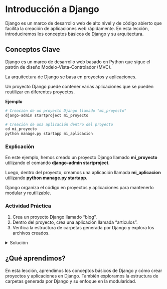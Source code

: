 # Introducción a Django

Django es un marco de desarrollo web de alto nivel y de código abierto que facilita la creación de aplicaciones web rápidamente. En esta lección, introduciremos los conceptos básicos de Django y su arquitectura.

## Conceptos Clave

Django es un marco de desarrollo web basado en Python que sigue el patrón de diseño Modelo-Vista-Controlador (MVC).

La arquitectura de Django se basa en proyectos y aplicaciones. 

Un proyecto Django puede contener varias aplicaciones que se pueden reutilizar en diferentes proyectos.

**Ejemplo**

```python
# Creación de un proyecto Django llamado "mi_proyecto"
django-admin startproject mi_proyecto

# Creación de una aplicación dentro del proyecto
cd mi_proyecto
python manage.py startapp mi_aplicacion
```
### Explicación

En este ejemplo, hemos creado un proyecto Django llamado **mi_proyecto** utilizando el comando **django-admin startproject**. 

Luego, dentro del proyecto, creamos una aplicación llamada **mi_aplicacion** utilizando **python manage.py startapp**. 

Django organiza el código en proyectos y aplicaciones para mantenerlo modular y reutilizable.

:::{.callout-tip}
### Actividad Práctica

1. Crea un proyecto Django llamado "blog".
2. Dentro del proyecto, crea una aplicación llamada "articulos".
3. Verifica la estructura de carpetas generada por Django y explora los archivos creados.

:::
<details>
<summary>Solución</summary>

Resumen:

En esta actividad práctica, se creará un proyecto Django llamado **blog** y se generará una aplicación llamada **articulos** dentro de ese proyecto. Luego, se explorará la estructura de carpetas y los archivos generados por Django.

Código:

Para crear el proyecto Django y la aplicación, sigue estos pasos:

1. Abre una terminal o línea de comandos.
2. Navega hasta la ubicación donde desees crear el proyecto "blog".
3. Ejecuta los siguientes comandos:

```bash
# Crear un proyecto Django llamado "blog"
django-admin startproject blog

# Cambia al directorio del proyecto
cd blog

# Crear una aplicación llamada "articulos"
python manage.py startapp articulos
```
**Explicación**:

1. Utilizamos el comando django-admin startproject para crear un nuevo proyecto Django llamado **blog**. Esto generará la estructura de carpetas y los archivos iniciales del proyecto.
2. Luego, cambiamos al directorio del proyecto utilizando cd blog.
3. Finalmente, utilizamos el comando python manage.py startapp para crear una aplicación llamada **articulos** dentro del proyecto **blog**. Esto generará la estructura de carpetas y archivos iniciales para la aplicación.

Una vez completados estos pasos, tendrás un proyecto **blog** con una aplicación **articulos** lista para desarrollar.

Puedes explorar la estructura de carpetas y archivos generados en el proyecto **blog** y la aplicación **articulos** para comprender mejor cómo se organiza un proyecto Django y cómo se crean las aplicaciones dentro de él. Esto proporciona la base para desarrollar una aplicación web utilizando Django.

</details>

## ¿Qué aprendimos?

En esta lección, aprendimos los conceptos básicos de Django y cómo crear proyectos y aplicaciones en Django. También exploramos la estructura de carpetas generada por Django y su enfoque en la modularidad.